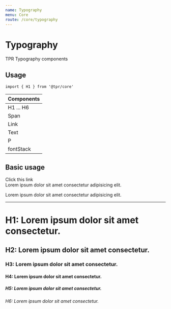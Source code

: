 ```yaml
---
name: Typography
menu: Core
route: /core/typography
---
```



# Typography

TPR Typography components

## Usage

```
import { H1 } from '@tpr/core'
```

| Components   |
| ------------ |
| H1  ...  H6  |
| Span         |
| Link         |
| Text         |
| P            |
| fontStack    |

## Basic usage

<Playground>
	<Link>Click this link</Link><br />
	<Span>Lorem ipsum dolor sit amet consectetur adipisicing elit.</Span>
	<P>Lorem ipsum dolor sit amet consectetur adipisicing elit.</P>
	<hr />
	<H1>H1: Lorem ipsum dolor sit amet consectetur.</H1>
	<H2>H2: Lorem ipsum dolor sit amet consectetur.</H2>
	<H3>H3: Lorem ipsum dolor sit amet consectetur.</H3>
	<H4>H4: Lorem ipsum dolor sit amet consectetur.</H4>
	<H5>H5: Lorem ipsum dolor sit amet consectetur.</H5>
	<H6>H6: Lorem ipsum dolor sit amet consectetur.</H6>
</Playground>
